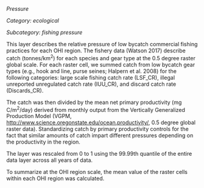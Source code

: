 *Pressure*

*Category: ecological*

*Subcategory: fishing pressure*

This layer describes the relative pressure of low bycatch commercial fishing practices for each OHI region. The fishery data (Watson 2017) describe catch (tonnes/km^2^) for each species and gear type at the 0.5 degree raster global scale.  For each raster cell, we summed catch from low bycatch gear types (e.g., hook and line, purse seines; Halpern et al. 2008) for the following categories: large scale fishing catch rate (LSF_CR), illegal unreported unregulated catch rate (IUU_CR), and discard catch rate (Discards_CR).  

The catch was then divided by the mean net primary productivity (mg C/m^2^/day) derived from monthly output from the Vertically Generalized Production Model (VGPM,  [http://www.science.oregonstate.edu/ocean.productivity/](http://www.science.oregonstate.edu/ocean.productivity/), 0.5 degree global raster data). Standardizing catch by primary productivity controls for the fact that similar amounts of catch impart different pressures depending on the productivity in the region. 

The layer was rescaled from 0 to 1 using the 99.99th quantile of the entire data layer across all years of data.  

To summarize at the OHI region scale, the mean value of the raster cells within each OHI region was calculated.